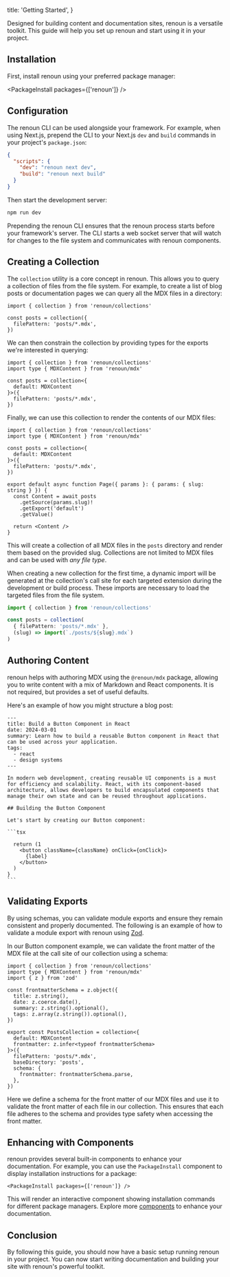   title: 'Getting Started',
}

Designed for building content and documentation sites, renoun is a versatile toolkit. This guide will help you set up renoun and start using it in your project.

## Installation

First, install renoun using your preferred package manager:

<PackageInstall packages={['renoun']} />

## Configuration

The renoun CLI can be used alongside your framework. For example, when using Next.js, prepend the CLI to your Next.js `dev` and `build` commands in your project's `package.json`:

```json
{
  "scripts": {
    "dev": "renoun next dev",
    "build": "renoun next build"
  }
}
```

Then start the development server:

```bash
npm run dev
```

Prepending the renoun CLI ensures that the renoun process starts before your framework's server. The CLI starts a web socket server that will watch for changes to the file system and communicates with renoun components.

## Creating a Collection

The `collection` utility is a core concept in renoun. This allows you to query a collection of files from the file system. For example, to create a list of blog posts or documentation pages we can query all the MDX files in a directory:

```tsx
import { collection } from 'renoun/collections'

const posts = collection({
  filePattern: 'posts/*.mdx',
})
```

We can then constrain the collection by providing types for the exports we're interested in querying:

```tsx
import { collection } from 'renoun/collections'
import type { MDXContent } from 'renoun/mdx'

const posts = collection<{
  default: MDXContent
}>({
  filePattern: 'posts/*.mdx',
})
```

Finally, we can use this collection to render the contents of our MDX files:

```tsx
import { collection } from 'renoun/collections'
import type { MDXContent } from 'renoun/mdx'

const posts = collection<{
  default: MDXContent
}>({
  filePattern: 'posts/*.mdx',
})

export default async function Page({ params }: { params: { slug: string } }) {
  const Content = await posts
    .getSource(params.slug)!
    .getExport('default')
    .getValue()

  return <Content />
}
```

This will create a collection of all MDX files in the `posts` directory and render them based on the provided slug. Collections are not limited to MDX files and can be used with _any file type_.

<Note>

When creating a new collection for the first time, a dynamic import will be
generated at the collection's call site for each targeted extension during the development or build
process. These imports are necessary to load the targeted files from
the file system.

```ts
import { collection } from 'renoun/collections'

const posts = collection(
  { filePattern: 'posts/*.mdx' },
  (slug) => import(`./posts/${slug}.mdx`)
)
```

</Note>

## Authoring Content

renoun helps with authoring MDX using the `@renoun/mdx` package, allowing you to write content with a mix of Markdown and React components. It is not required, but provides a set of useful defaults.

Here's an example of how you might structure a blog post:

````mdx
---
title: Build a Button Component in React
date: 2024-03-01
summary: Learn how to build a reusable Button component in React that can be used across your application.
tags:
  - react
  - design systems
---

In modern web development, creating reusable UI components is a must for efficiency and scalability. React, with its component-based architecture, allows developers to build encapsulated components that manage their own state and can be reused throughout applications.

## Building the Button Component

Let's start by creating our Button component:

```tsx

  return (1
    <button className={className} onClick={onClick}>
      {label}
    </button>
  )
}
```
````

## Validating Exports

By using schemas, you can validate module exports and ensure they remain consistent and properly documented. The following is an example of how to validate a module export with renoun using [Zod](https://zod.dev/).

In our Button component example, we can validate the front matter of the MDX file at the call site of our collection using a schema:

```tsx
import { collection } from 'renoun/collections'
import type { MDXContent } from 'renoun/mdx'
import { z } from 'zod'

const frontmatterSchema = z.object({
  title: z.string(),
  date: z.coerce.date(),
  summary: z.string().optional(),
  tags: z.array(z.string()).optional(),
})

export const PostsCollection = collection<{
  default: MDXContent
  frontmatter: z.infer<typeof frontmatterSchema>
}>({
  filePattern: 'posts/*.mdx',
  baseDirectory: 'posts',
  schema: {
    frontmatter: frontmatterSchema.parse,
  },
})
```

Here we define a schema for the front matter of our MDX files and use it to validate the front matter of each file in our collection. This ensures that each file adheres to the schema and provides type safety when accessing the front matter.

## Enhancing with Components

renoun provides several built-in components to enhance your documentation. For example, you can use the `PackageInstall` component to display installation instructions for a package:

```tsx allowErrors
<PackageInstall packages={['renoun']} />
```

This will render an interactive component showing installation commands for different package managers. Explore more [components](/components) to enhance your documentation.

## Conclusion

By following this guide, you should now have a basic setup running renoun in your project. You can now start writing documentation and building your site with renoun's powerful toolkit.
